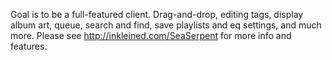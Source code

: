 {{Template:Client|image=Client-SeaSerpent.png |200px|thumb|left|alt text |author=Brian Miller|version=1.0|website=http://inkleined.com/SeaSerpent|devlanguage=Python|ui=Qt4|screenshots=http://inkleined.com/SeaSerpent/screenshots.php}}
Goal is to be a full-featured client.  Drag-and-drop, editing tags, display album art, queue, search and find, save playlists and eq settings, and much more.  Please see http://inkleined.com/SeaSerpent for more info and features.
